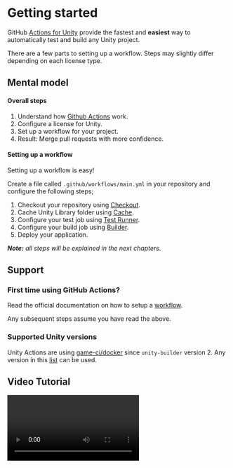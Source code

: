 
# Getting started

GitHub [Actions for Unity](https://github.com/game-ci/unity-actions) provide the fastest and
**easiest** way to automatically test and build any Unity project.

There are a few parts to setting up a workflow. Steps may slightly differ depending on each license
type.

## Mental model

#### Overall steps

1. Understand how [Github Actions](https://docs.github.com/en/actions) work.
2. Configure a license for Unity.
3. Set up a workflow for your project.
4. Result: Merge pull requests with more confidence.

#### Setting up a workflow

Setting up a workflow is easy!

Create a file called `.github/workflows/main.yml` in your repository and configure the following
steps;

1. Checkout your repository using [Checkout](https://github.com/marketplace/actions/checkout).
2. Cache Unity Library folder using [Cache](https://github.com/marketplace/actions/cache).
3. Configure your test job using
   [Test Runner](https://github.com/marketplace/actions/unity-test-runner).
4. Configure your build job using [Builder](https://github.com/marketplace/actions/unity-builder).
5. Deploy your application.

_**Note:** all steps will be explained in the next chapters._

## Support

### First time using GitHub Actions?

Read the official documentation on how to setup a
[workflow](https://help.github.com/en/actions/automating-your-workflow-with-github-actions/configuring-a-workflow).

Any subsequent steps assume you have read the above.

### Supported Unity versions

Unity Actions are using [game-ci/docker](https://github.com/game-ci/docker/) since `unity-builder`
version 2. Any version in this [list](/docs/docker/versions) can be used.

## Video Tutorial

<Video url="https://www.youtube-nocookie.com/embed/M2BZr02uai0" />

## Workflow examples

Below are workflow examples displaying various levels of complexity.

It is **recommended** to start from the
[Simple Example](/docs/github/getting-started#simple-example) and work your way down the page.

### Simple example

This example tests your project then builds it for a single target (WebGL in this case).

This example assumes that your Unity project is in the root of your repository.

```yaml
name: Actions 😎

on: [push, pull_request]

jobs:
  build:
    name: Build my project ✨
    runs-on: ubuntu-latest
    steps:
      # Checkout
      - name: Checkout repository
        uses: actions/checkout@v3
        with:
          lfs: true

      # Cache
      - uses: actions/cache@v3
        with:
          path: Library
          key: Library-${{ hashFiles('Assets/**', 'Packages/**', 'ProjectSettings/**') }}
          restore-keys: |
            Library-

      # Test
      - name: Run tests
        uses: game-ci/unity-test-runner@v2
        env:
          UNITY_LICENSE: ${{ secrets.UNITY_LICENSE }}
        with:
          githubToken: ${{ secrets.GITHUB_TOKEN }}

      # Build
      - name: Build project
        uses: game-ci/unity-builder@v2
        env:
          UNITY_LICENSE: ${{ secrets.UNITY_LICENSE }}
          UNITY_EMAIL: ${{ secrets.UNITY_EMAIL }}
          UNITY_PASSWORD: ${{ secrets.UNITY_PASSWORD }}
        with:
          targetPlatform: WebGL

      # Output
      - uses: actions/upload-artifact@v3
        with:
          name: Build
          path: build
```

### Simple example with Git LFS

If you are using GitHub's git-lfs hosting service to store your large binary assets, you will want
to cache them to avoid consuming massive amounts of bandwidth. The extra steps in this example try
to restore your git-lfs assets from a cache before doing a git lfs pull.

```yaml
name: Actions 😎

on: [push, pull_request]

jobs:
  build:
    name: Build my project ✨
    runs-on: ubuntu-latest
    steps:
      # Checkout (without LFS)
      - name: Checkout repository
        uses: actions/checkout@v3

      # Git LFS
      - name: Create LFS file list
        run: git lfs ls-files -l | cut -d' ' -f1 | sort > .lfs-assets-id

      - name: Restore LFS cache
        uses: actions/cache@v3
        id: lfs-cache
        with:
          path: .git/lfs
          key: ${{ runner.os }}-lfs-${{ hashFiles('.lfs-assets-id') }}

      - name: Git LFS Pull
        run: |
          git lfs pull
          git add .
          git reset --hard

      # Cache
      - uses: actions/cache@v3
        with:
          path: Library
          key: Library-${{ hashFiles('Assets/**', 'Packages/**', 'ProjectSettings/**') }}
          restore-keys: |
            Library-

      # Test
      - name: Run tests
        uses: game-ci/unity-test-runner@v2
        env:
          UNITY_LICENSE: ${{ secrets.UNITY_LICENSE }}
        with:
          githubToken: ${{ secrets.GITHUB_TOKEN }}

      # Build
      - name: Build project
        uses: game-ci/unity-builder@v2
        env:
          UNITY_LICENSE: ${{ secrets.UNITY_LICENSE }}
          UNITY_EMAIL: ${{ secrets.UNITY_EMAIL }}
          UNITY_PASSWORD: ${{ secrets.UNITY_PASSWORD }}
        with:
          targetPlatform: WebGL

      # Output
      - uses: actions/upload-artifact@v3
        with:
          name: Build
          path: build
```

### Advanced IL2CPP example

This example leverages the powerful Github Actions construct called a
[matrix](https://docs.github.com/en/actions/using-workflows/workflow-syntax-for-github-actions#jobsjob_idstrategy)
to test and build for multiple versions of Unity and several target platforms in parallel.

IL2CPP builds require the base operating system to match the build target.

Below is an example to build for all supported platforms with the IL2CPP scripting backend enabled
in the project settings.

> **Note: Tests are currently only compatible on Linux hosts.**

```yaml
name: Actions 😎

on: [push, pull_request]

jobs:
  buildAndTestForLinuxBasedPlatforms:
    name: Build for ${{ matrix.targetPlatform }}
    runs-on: ubuntu-latest
    strategy:
      fail-fast: false
      matrix:
        projectPath:
          - test-project
        unityVersion:
          - 2019.4.1f1
          - 2020.2.1f1
        targetPlatform:
          - StandaloneLinux64 # Build a Linux 64-bit standalone.
          - iOS # Build an iOS player.
          - Android # Build an Android player.
          - WebGL # WebGL.
    steps:
      - uses: actions/checkout@v3
        with:
          fetch-depth: 0
          lfs: true
      - uses: actions/cache@v3
        with:
          path: ${{ matrix.projectPath }}/Library
          key:
            Library-${{ matrix.projectPath }}-${{ matrix.targetPlatform }}-${{
            hashFiles(matrix.projectPath) }}
          restore-keys: |
            Library-${{ matrix.projectPath }}-${{ matrix.targetPlatform }}-
            Library-${{ matrix.projectPath }}-
            Library-
      - uses: game-ci/unity-test-runner@v2
        id: testRunner
        env:
          UNITY_LICENSE: ${{ secrets.UNITY_LICENSE }}
        with:
          projectPath: ${{ matrix.projectPath }}
          unityVersion: ${{ matrix.unityVersion }}
          githubToken: ${{ secrets.GITHUB_TOKEN }}
      - uses: actions/upload-artifact@v3
        if: always()
        with:
          name: Test results (all modes)
          path: ${{ steps.testRunner.outputs.artifactsPath }}
      - if: matrix.targetPlatform == 'Android'
        uses: jlumbroso/free-disk-space@v1.2.0
      - uses: game-ci/unity-builder@v2
        env:
          UNITY_LICENSE: ${{ secrets.UNITY_LICENSE }}
          UNITY_EMAIL: ${{ secrets.UNITY_EMAIL }}
          UNITY_PASSWORD: ${{ secrets.UNITY_PASSWORD }}
        with:
          projectPath: ${{ matrix.projectPath }}
          unityVersion: ${{ matrix.unityVersion }}
          targetPlatform: ${{ matrix.targetPlatform }}
          customParameters: '-myParameter myValue -myBoolean -ThirdParameter andItsValue'
      - uses: actions/upload-artifact@v3
        with:
          name: Build
          path: build

  buildForWindowsBasedPlatforms:
    name: Build for ${{ matrix.targetPlatform }}
    runs-on: windows-2019
    strategy:
      fail-fast: false
      matrix:
        projectPath:
          - test-project
        unityVersion:
          - 2019.4.1f1
          - 2020.2.1f1
        targetPlatform:
          - StandaloneWindows # Build a Windows 32-bit standalone.
          - StandaloneWindows64 # Build a Windows 64-bit standalone.
          - tvOS # Build an AppleTV player.
          - WSAPlayer # Build a UWP App.

    steps:
      - uses: actions/checkout@v3
        with:
          fetch-depth: 0
          lfs: true
      - uses: actions/cache@v3
        with:
          path: ${{ matrix.projectPath }}/Library
          key:
            Library-${{ matrix.projectPath }}-${{ matrix.targetPlatform }}-${{
            hashFiles(matrix.projectPath) }}
          restore-keys: |
            Library-${{ matrix.projectPath }}-${{ matrix.targetPlatform }}-
            Library-${{ matrix.projectPath }}-
            Library-
      - uses: game-ci/unity-builder@v2
        env:
          UNITY_LICENSE: ${{ secrets.UNITY_LICENSE }}
          UNITY_EMAIL: ${{ secrets.UNITY_EMAIL }}
          UNITY_PASSWORD: ${{ secrets.UNITY_PASSWORD }}
        with:
          projectPath: ${{ matrix.projectPath }}
          unityVersion: ${{ matrix.unityVersion }}
          targetPlatform: ${{ matrix.targetPlatform }}
          customParameters: '-myParameter myValue -myBoolean -ThirdParameter andItsValue'
      - uses: actions/upload-artifact@v3
        with:
          name: Build
          path: build

  buildForMacOSBasedPlatforms:
    name: Build for ${{ matrix.targetPlatform }}
    runs-on: macos-latest
    strategy:
      fail-fast: false
      matrix:
        projectPath:
          - test-project
        unityVersion:
          - 2019.4.1f1
          - 2020.2.1f1
        targetPlatform:
          - StandaloneOSX # Build a macOS standalone.

    steps:
      - uses: actions/checkout@v3
        with:
          fetch-depth: 0
          lfs: true

      - uses: actions/cache@v3
        with:
          path: ${{ matrix.projectPath }}/Library
          key:
            Library-${{ matrix.projectPath }}-${{ matrix.targetPlatform }}-${{
            hashFiles(matrix.projectPath) }}
          restore-keys: |
            Library-${{ matrix.projectPath }}-${{ matrix.targetPlatform }}-
            Library-${{ matrix.projectPath }}-
            Library-

      - uses: game-ci/unity-builder@v2
        env:
          UNITY_LICENSE: ${{ secrets.UNITY_LICENSE }}
          UNITY_EMAIL: ${{ secrets.UNITY_EMAIL }}
          UNITY_PASSWORD: ${{ secrets.UNITY_PASSWORD }}
        with:
          projectPath: ${{ matrix.projectPath }}
          unityVersion: ${{ matrix.unityVersion }}
          targetPlatform: ${{ matrix.targetPlatform }}
          customParameters: '-myParameter myValue -myBoolean -ThirdParameter andItsValue'

      - uses: actions/upload-artifact@v3
        with:
          name: Build
          path: build
```
